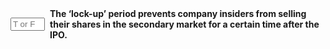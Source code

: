 ::: {.question-block}

<form onsubmit="event.preventDefault(); checkAnswerBox('q4','T')" style="display: flex; align-items: center; gap: 8px;">
  <input type="text" id="q4" name="q4" maxlength="1" placeholder="T or F"
         style="width: 55px;" data-correct-answer="T" />
  <label for="q4"><strong>The 'lock-up' period prevents company insiders from selling their shares in the secondary market for a certain time after the IPO.</strong></label>
</form>

<div id="feedback-q4" class="feedback" data-status="" style="display:none;">
  The sentence is TRUE: The sentence is true.
</div>

:::
